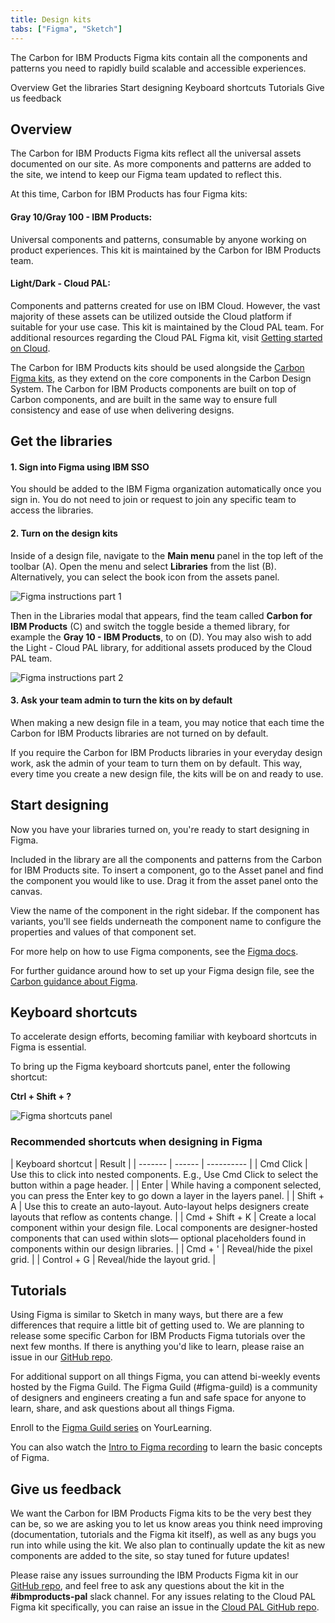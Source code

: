 ```yaml
---
title: Design kits
tabs: ["Figma", "Sketch"]
---
```


<PageDescription>

The Carbon for IBM Products Figma kits contain all the components and patterns you need to rapidly build scalable and accessible experiences.

</PageDescription>

<AnchorLinks>
<AnchorLink>Overview</AnchorLink>
<AnchorLink>Get the libraries</AnchorLink>
<AnchorLink>Start designing</AnchorLink>
<AnchorLink>Keyboard shortcuts</AnchorLink>
<AnchorLink>Tutorials</AnchorLink>
<AnchorLink>Give us feedback</AnchorLink>
</AnchorLinks>

## Overview 

The Carbon for IBM Products Figma kits reflect all the universal assets documented on our site. As more components and patterns are added to the site, we intend to keep our Figma team updated to reflect this.

At this time, Carbon for IBM Products has four Figma kits:

#### Gray 10/Gray 100 - IBM Products: 
Universal components and patterns, consumable by anyone working on product experiences. This kit is maintained by the Carbon for IBM Products team.

#### Light/Dark - Cloud PAL: 
Components and patterns created for use on IBM Cloud. However, the vast majority of these assets can be utilized outside the Cloud platform if suitable for your use case. This kit is maintained by the Cloud PAL team. For additional resources regarding the Cloud PAL Figma kit, visit [Getting started on Cloud](https://pages.github.ibm.com/cdai-design/cloud-pal/design-guidelines/getting-started/).

The Carbon for IBM Products kits should be used alongside the [Carbon Figma kits](https://www.carbondesignsystem.com/designing/kits/figma), as they extend on the core components in the Carbon Design System. The Carbon for IBM Products components are built on top of Carbon components, and are built in the same way to ensure full consistency and ease of use when delivering designs.

## Get the libraries 
#### 1. Sign into Figma using IBM SSO
You should be added to the IBM Figma organization automatically once you sign in. You do not need to join or request to join any specific team to access the libraries.

#### 2. Turn on the design kits
Inside of a design file, navigate to the <strong>Main menu</strong> panel in the top left of the toolbar (A). Open the menu and select <strong>Libraries</strong> from the list (B). Alternatively, you can select the book icon from the assets panel.

<Row>
<Column colLg={8}>

![Figma instructions part 1](images/kits-figma-1.png)

</Column>
</Row>

Then in the Libraries modal that appears, find the team called <strong>Carbon for IBM Products</strong> (C) and switch the toggle beside a themed library, for example the <strong>Gray 10 - IBM Products</strong>, to on (D). You may also wish to add the Light - Cloud PAL library, for additional assets produced by the Cloud PAL team.

<Row>
<Column colLg={8}>

![Figma instructions part 2](images/kits-figma-2.png)

</Column>
</Row>

#### 3. Ask your team admin to turn the kits on by default
When making a new design file in a team, you may notice that each time the Carbon for IBM Products libraries are not turned on by default.

If you require the Carbon for IBM Products libraries in your everyday design work, ask the admin of your team to turn them on by default. This way, every time you create a new design file, the kits will be on and ready to use.

## Start designing
Now you have your libraries turned on, you're ready to start designing in Figma.

Included in the library are all the components and patterns from the Carbon for IBM Products site. To insert a component, go to the Asset panel and find the component you would like to use. Drag it from the asset panel onto the canvas.

View the name of the component in the right sidebar. If the component has variants, you'll see fields underneath the component name to configure the properties and values of that component set.

For more help on how to use Figma components, see the [Figma docs](https://help.figma.com/hc/en-us/articles/360056440594-Create-and-use-variants#Use_variants).

For further guidance around how to set up your Figma design file, see the [Carbon guidance about Figma](https://www.carbondesignsystem.com/designing/kits/figma#start-designing).

## Keyboard shortcuts
To accelerate design efforts, becoming familiar with keyboard shortcuts in Figma is essential.

To bring up the Figma keyboard shortcuts panel, enter the following shortcut:

<strong>Ctrl + Shift + ?</strong>

<Row>
<Column colLg={8}>

![Figma shortcuts panel](images/Figma-toolbar.png)

</Column>
</Row>

### Recommended shortcuts when designing in Figma

| Keyboard shortcut    | Result   |
| ------- | ------ | ---------- |
| Cmd Click |  Use this to click into nested components. E.g., Use Cmd Click to select the button within a page header.           |
| Enter     |  While having a component selected, you can press the Enter key to go down a layer in the layers panel.        |
| Shift + A       |  Use this to create an auto-layout. Auto-layout helps designers create layouts that reflow as contents change.          |
| Cmd + Shift + K       |  Create a local component within your design file. Local components are designer-hosted components that can used within slots— optional placeholders found in components within our design libraries.          |
| Cmd + '     |  Reveal/hide the pixel grid.     |
| Control + G     |  Reveal/hide the layout grid.  |


## Tutorials
Using Figma is similar to Sketch in many ways, but there are a few differences that require a little bit of getting used to. We are planning to release some specific Carbon for IBM Products Figma tutorials over the next few months. If there is anything you'd like to learn, please raise an issue in our [GitHub repo](https://github.ibm.com/CDAI-design/pal/issues/new?assignees=&labels=Figma+kit&template=Figma-bug-enhancement-requests.md&title=Figma+kit).

For additional support on all things Figma, you can attend bi-weekly events hosted by the Figma Guild. The Figma Guild (#figma-guild) is a community of designers and engineers creating a fun and safe space for anyone to learn, share, and ask questions about all things Figma. 

Enroll to the [Figma Guild series](https://ec.yourlearning.ibm.com/w3/series/10200299?layout=grid) on YourLearning.

You can also watch the [Intro to Figma recording](https://secure.video.ibm.com/channel/23570833/playlist/641336/video/130750615) to learn the basic concepts of Figma.

## Give us feedback
We want the Carbon for IBM Products Figma kits to be the very best they can be, so we are asking you to let us know areas you think need improving (documentation, tutorials and the Figma kit itself), as well as any bugs you run into while using the kit. We also plan to continually update the kit as new components are added to the site, so stay tuned for future updates!

Please raise any issues surrounding the IBM Products Figma kit in our [GitHub repo](https://github.ibm.com/CDAI-design/pal/issues/new?assignees=&labels=Figma+kit&template=Figma-bug-enhancement-requests.md&title=Figma+kit), and feel free to ask any questions about the kit in the <strong>#ibmproducts-pal</strong> slack channel. For any issues relating to the Cloud PAL Figma kit specifically, you can raise an issue in the [Cloud PAL GitHub repo](https://github.ibm.com/CDAI-design/cloud-pal/issues/new?assignees=morganadalmeida%2C+Asha-Newsom%2C+kcamelo&labels=Figma&template=figma-bug-or-enhancement-report.md&title=%5BFigma+bug+%26+enhancements%5D).
